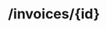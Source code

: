 ---
openapi: delete /invoices/{invoice_id}
title: /invoices/{id}
description: Delete Invoice endpoint
---